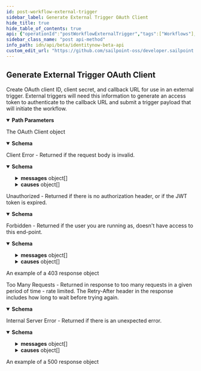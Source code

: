 ```yaml
---
id: post-workflow-external-trigger
sidebar_label: Generate External Trigger OAuth Client
hide_title: true
hide_table_of_contents: true
api: {"operationId":"postWorkflowExternalTrigger","tags":["Workflows"],"description":"Create OAuth client ID, client secret, and callback URL for use in an external trigger.  External triggers will need this information to generate an access token to authenticate to the callback URL and submit a trigger payload that will initiate the workflow.","security":[{"oauth2":["sp:workflow:manage"]}],"parameters":[{"name":"id","in":"path","description":"Id of the workflow","required":true,"style":"simple","explode":false,"schema":{"type":"string","example":"c17bea3a-574d-453c-9e04-4365fbf5af0b"}}],"responses":{"200":{"description":"The OAuth Client object","content":{"application/json":{"schema":{"type":"object","properties":{"id":{"type":"string","description":"OAuth client ID for the trigger. This is a UUID generated upon creation.","example":"1a58c03a6bf64dc2876f6988c6e2c7b7"},"secret":{"type":"string","description":"OAuthClient secret.","example":"00cc24a7fe810fe06a7cb38bc168ae104d703c7abb296f9944dc68e69ddb578b"},"url":{"type":"string","description":"URL for the external trigger to invoke","example":"https://tenant.api.identitynow.com/beta/workflows/execute/external/c17bea3a-574d-453c-9e04-4365fbf5af0b"}}}}}},"400":{"description":"Client Error - Returned if the request body is invalid.","content":{"application/json":{"schema":{"type":"object","properties":{"detailCode":{"type":"string","description":"Fine-grained error code providing more detail of the error.","example":"400.1 Bad Request Content"},"trackingId":{"type":"string","description":"Unique tracking id for the error.","example":"e7eab60924f64aa284175b9fa3309599"},"messages":{"type":"array","description":"Generic localized reason for error","items":{"type":"object","properties":{"locale":{"type":"string","description":"The locale for the message text, a BCP 47 language tag.","example":"en-US"},"localeOrigin":{"type":"string","enum":["DEFAULT","REQUEST"],"description":"An indicator of how the locale was selected. *DEFAULT* means the locale is the system default. *REQUEST* means the locale was selected from the request context (i.e., best match based on the *Accept-Language* header). Additional values may be added in the future without notice.","example":"DEFAULT"},"text":{"type":"string","description":"Actual text of the error message in the indicated locale.","example":"The request was syntactically correct but its content is semantically invalid."}}}},"causes":{"type":"array","description":"Plain-text descriptive reasons to provide additional detail to the text provided in the messages field","items":{"type":"object","properties":{"locale":{"type":"string","description":"The locale for the message text, a BCP 47 language tag.","example":"en-US"},"localeOrigin":{"type":"string","enum":["DEFAULT","REQUEST"],"description":"An indicator of how the locale was selected. *DEFAULT* means the locale is the system default. *REQUEST* means the locale was selected from the request context (i.e., best match based on the *Accept-Language* header). Additional values may be added in the future without notice.","example":"DEFAULT"},"text":{"type":"string","description":"Actual text of the error message in the indicated locale.","example":"The request was syntactically correct but its content is semantically invalid."}}}}}}}}},"401":{"description":"Unauthorized - Returned if there is no authorization header, or if the JWT token is expired.","content":{"application/json":{"schema":{"type":"object","properties":{"error":{"description":"A message describing the error","example":"JWT validation failed: JWT is expired"}}}}}},"403":{"description":"Forbidden - Returned if the user you are running as, doesn't have access to this end-point.","content":{"application/json":{"schema":{"type":"object","properties":{"detailCode":{"type":"string","description":"Fine-grained error code providing more detail of the error.","example":"400.1 Bad Request Content"},"trackingId":{"type":"string","description":"Unique tracking id for the error.","example":"e7eab60924f64aa284175b9fa3309599"},"messages":{"type":"array","description":"Generic localized reason for error","items":{"type":"object","properties":{"locale":{"type":"string","description":"The locale for the message text, a BCP 47 language tag.","example":"en-US"},"localeOrigin":{"type":"string","enum":["DEFAULT","REQUEST"],"description":"An indicator of how the locale was selected. *DEFAULT* means the locale is the system default. *REQUEST* means the locale was selected from the request context (i.e., best match based on the *Accept-Language* header). Additional values may be added in the future without notice.","example":"DEFAULT"},"text":{"type":"string","description":"Actual text of the error message in the indicated locale.","example":"The request was syntactically correct but its content is semantically invalid."}}}},"causes":{"type":"array","description":"Plain-text descriptive reasons to provide additional detail to the text provided in the messages field","items":{"type":"object","properties":{"locale":{"type":"string","description":"The locale for the message text, a BCP 47 language tag.","example":"en-US"},"localeOrigin":{"type":"string","enum":["DEFAULT","REQUEST"],"description":"An indicator of how the locale was selected. *DEFAULT* means the locale is the system default. *REQUEST* means the locale was selected from the request context (i.e., best match based on the *Accept-Language* header). Additional values may be added in the future without notice.","example":"DEFAULT"},"text":{"type":"string","description":"Actual text of the error message in the indicated locale.","example":"The request was syntactically correct but its content is semantically invalid."}}}}}},"examples":{"403":{"summary":"An example of a 403 response object","value":{"detailCode":"403 Forbidden","trackingId":"b21b1f7ce4da4d639f2c62a57171b427","messages":[{"locale":"en-US","localeOrigin":"DEFAULT","text":"The server understood the request but refuses to authorize it."}]}}}}}},"429":{"description":"Too Many Requests - Returned in response to too many requests in a given period of time - rate limited. The Retry-After header in the response includes how long to wait before trying again.","content":{"application/json":{"schema":{"type":"object","properties":{"message":{"description":"A message describing the error","example":" Rate Limit Exceeded "}}}}}},"500":{"description":"Internal Server Error - Returned if there is an unexpected error.","content":{"application/json":{"schema":{"type":"object","properties":{"detailCode":{"type":"string","description":"Fine-grained error code providing more detail of the error.","example":"400.1 Bad Request Content"},"trackingId":{"type":"string","description":"Unique tracking id for the error.","example":"e7eab60924f64aa284175b9fa3309599"},"messages":{"type":"array","description":"Generic localized reason for error","items":{"type":"object","properties":{"locale":{"type":"string","description":"The locale for the message text, a BCP 47 language tag.","example":"en-US"},"localeOrigin":{"type":"string","enum":["DEFAULT","REQUEST"],"description":"An indicator of how the locale was selected. *DEFAULT* means the locale is the system default. *REQUEST* means the locale was selected from the request context (i.e., best match based on the *Accept-Language* header). Additional values may be added in the future without notice.","example":"DEFAULT"},"text":{"type":"string","description":"Actual text of the error message in the indicated locale.","example":"The request was syntactically correct but its content is semantically invalid."}}}},"causes":{"type":"array","description":"Plain-text descriptive reasons to provide additional detail to the text provided in the messages field","items":{"type":"object","properties":{"locale":{"type":"string","description":"The locale for the message text, a BCP 47 language tag.","example":"en-US"},"localeOrigin":{"type":"string","enum":["DEFAULT","REQUEST"],"description":"An indicator of how the locale was selected. *DEFAULT* means the locale is the system default. *REQUEST* means the locale was selected from the request context (i.e., best match based on the *Accept-Language* header). Additional values may be added in the future without notice.","example":"DEFAULT"},"text":{"type":"string","description":"Actual text of the error message in the indicated locale.","example":"The request was syntactically correct but its content is semantically invalid."}}}}}},"examples":{"500":{"summary":"An example of a 500 response object","value":{"detailCode":"500.0 Internal Fault","trackingId":"b21b1f7ce4da4d639f2c62a57171b427","messages":[{"locale":"en-US","localeOrigin":"DEFAULT","text":"An internal fault occurred."}]}}}}}}},"method":"post","path":"/workflows/{id}/external/oauth-clients","servers":[{"url":"https://{tenant}.api.identitynow.com/beta","description":"This is the beta API server.","variables":{"tenant":{"default":"sailpoint","description":"This is the name of your tenant, typically your company's name."}}}],"securitySchemes":{"oauth2":{"type":"oauth2","description":"OAuth2 Bearer token (JWT). See [IdentityNow REST API Authentication](https://developer.sailpoint.com/idn/api/authentication) for more information.\n- Directions for generating a [personal access token](https://developer.sailpoint.com/idn/api/authentication#personal-access-tokens)\n- Directions using [client credentials flow](https://developer.sailpoint.com/idn/api/authentication#client-credentials-grant-flow)\n- Directions for using [authorization code flow](https://developer.sailpoint.com/idn/api/authentication#authorization-code-grant-flow)\n\nWhich authentication method should I choose?  See our [guide](https://developer.sailpoint.com/idn/api/authentication#which-oauth-20-grant-flow-should-i-use)\n\nLearn more about how to find your `tokenUrl` and `authorizationUrl` [in our docs](https://developer.sailpoint.com/idn/api/authentication#find-your-tenants-oauth-details)\n","flows":{"clientCredentials":{"tokenUrl":"https://tenant.api.identitynow.com/oauth/token","scopes":{"sp:scopes:default":"default scope","sp:scopes:all":"access to all scopes"}},"authorizationCode":{"authorizationUrl":"https://tenant.identitynow.com/oauth/authorize","tokenUrl":"https://tenant.api.identitynow.com/oauth/token","scopes":{"sp:scopes:default":"default scope","sp:scopes:all":"access to all scopes"}}}}},"info":{"title":"IdentityNow Beta API","description":"Use these APIs to interact with the IdentityNow platform to achieve repeatable, automated processes with greater scalability. These APIs are in beta and are subject to change. We encourage you to join the SailPoint Developer Community forum at https://developer.sailpoint.com/discuss to connect with other developers using our APIs.","termsOfService":"https://developer.sailpoint.com/discuss/tos","contact":{"name":"Developer Relations","url":"https://developer.sailpoint.com/discuss/api-help"},"license":{"name":"MIT","url":"https://opensource.org/licenses/MIT"},"version":"3.1.0-beta"},"postman":{"name":"Generate External Trigger OAuth Client","description":{"content":"Create OAuth client ID, client secret, and callback URL for use in an external trigger.  External triggers will need this information to generate an access token to authenticate to the callback URL and submit a trigger payload that will initiate the workflow.","type":"text/plain"},"url":{"path":["workflows",":id","external","oauth-clients"],"host":["{{baseUrl}}"],"query":[],"variable":[{"disabled":false,"description":{"content":"(Required) Id of the workflow","type":"text/plain"},"type":"any","value":"","key":"id"}]},"header":[{"key":"Accept","value":"application/json"}],"method":"POST","auth":{"type":"oauth2","oauth2":[]}}}
sidebar_class_name: "post api-method"
info_path: idn/api/beta/identitynow-beta-api
custom_edit_url: "https://github.com/sailpoint-oss/developer.sailpoint.com/issues/new?assignees=&labels=&template=bug-report.md&title=%5BBug%5D+Your+Bug+Report+Here Requesting changes to 'Generate External Trigger OAuth Client' (post-workflow-external-trigger)"
---
```



## Generate External Trigger OAuth Client



Create OAuth client ID, client secret, and callback URL for use in an external trigger.  External triggers will need this information to generate an access token to authenticate to the callback URL and submit a trigger payload that will initiate the workflow.

<details style={{"marginBottom":"1rem"}} data-collapsed={false} open={true}><summary style={{}}><strong>Path Parameters</strong></summary><div><ul><ParamsItem className={"paramsItem"} param={{"name":"id","in":"path","description":"Id of the workflow","required":true,"style":"simple","explode":false,"schema":{"type":"string","example":"c17bea3a-574d-453c-9e04-4365fbf5af0b"}}}></ParamsItem></ul></div></details><div><ApiTabs><TabItem label={"200"} value={"200"}><div>

The OAuth Client object

</div><div><MimeTabs schemaType={"response"}><TabItem label={"application/json"} value={"application/json"}><SchemaTabs><TabItem label={"Schema"} value={"Schema"}><details style={{}} data-collapsed={false} open={true}><summary style={{"textAlign":"left"}}><strong>Schema</strong></summary><div style={{"textAlign":"left","marginLeft":"1rem"}}></div><ul style={{"marginLeft":"1rem"}}><SchemaItem collapsible={false} name={"id"} required={false} deprecated={undefined} schemaDescription={"OAuth client ID for the trigger. This is a UUID generated upon creation."} schemaName={"string"} qualifierMessage={undefined} defaultValue={undefined}></SchemaItem><SchemaItem collapsible={false} name={"secret"} required={false} deprecated={undefined} schemaDescription={"OAuthClient secret."} schemaName={"string"} qualifierMessage={undefined} defaultValue={undefined}></SchemaItem><SchemaItem collapsible={false} name={"url"} required={false} deprecated={undefined} schemaDescription={"URL for the external trigger to invoke"} schemaName={"string"} qualifierMessage={undefined} defaultValue={undefined}></SchemaItem></ul></details></TabItem><TabItem label={"Example (from schema)"} value={"Example (from schema)"}><ResponseSamples responseExample={"{\n  \"id\": \"1a58c03a6bf64dc2876f6988c6e2c7b7\",\n  \"secret\": \"00cc24a7fe810fe06a7cb38bc168ae104d703c7abb296f9944dc68e69ddb578b\",\n  \"url\": \"https://tenant.api.identitynow.com/beta/workflows/execute/external/c17bea3a-574d-453c-9e04-4365fbf5af0b\"\n}"} language={"json"}></ResponseSamples></TabItem></SchemaTabs></TabItem></MimeTabs></div></TabItem><TabItem label={"400"} value={"400"}><div>

Client Error - Returned if the request body is invalid.

</div><div><MimeTabs schemaType={"response"}><TabItem label={"application/json"} value={"application/json"}><SchemaTabs><TabItem label={"Schema"} value={"Schema"}><details style={{}} data-collapsed={false} open={true}><summary style={{"textAlign":"left"}}><strong>Schema</strong></summary><div style={{"textAlign":"left","marginLeft":"1rem"}}></div><ul style={{"marginLeft":"1rem"}}><SchemaItem collapsible={false} name={"detailCode"} required={false} deprecated={undefined} schemaDescription={"Fine-grained error code providing more detail of the error."} schemaName={"string"} qualifierMessage={undefined} defaultValue={undefined}></SchemaItem><SchemaItem collapsible={false} name={"trackingId"} required={false} deprecated={undefined} schemaDescription={"Unique tracking id for the error."} schemaName={"string"} qualifierMessage={undefined} defaultValue={undefined}></SchemaItem><SchemaItem collapsible={true} className={"schemaItem"}><details style={{}}><summary style={{}}><strong>messages</strong><span style={{"opacity":"0.6"}}> object[]</span></summary><div style={{"marginLeft":"1rem"}}><div style={{"marginTop":".5rem","marginBottom":".5rem"}}>

Generic localized reason for error

</div><SchemaItem collapsible={false} name={"locale"} required={false} deprecated={undefined} schemaDescription={"The locale for the message text, a BCP 47 language tag."} schemaName={"string"} qualifierMessage={undefined} defaultValue={undefined}></SchemaItem><SchemaItem collapsible={false} name={"localeOrigin"} required={false} deprecated={undefined} schemaDescription={"An indicator of how the locale was selected. *DEFAULT* means the locale is the system default. *REQUEST* means the locale was selected from the request context (i.e., best match based on the *Accept-Language* header). Additional values may be added in the future without notice."} schemaName={"string"} qualifierMessage={"**Possible values:** [`DEFAULT`, `REQUEST`]"} defaultValue={undefined}></SchemaItem><SchemaItem collapsible={false} name={"text"} required={false} deprecated={undefined} schemaDescription={"Actual text of the error message in the indicated locale."} schemaName={"string"} qualifierMessage={undefined} defaultValue={undefined}></SchemaItem></div></details></SchemaItem><SchemaItem collapsible={true} className={"schemaItem"}><details style={{}}><summary style={{}}><strong>causes</strong><span style={{"opacity":"0.6"}}> object[]</span></summary><div style={{"marginLeft":"1rem"}}><div style={{"marginTop":".5rem","marginBottom":".5rem"}}>

Plain-text descriptive reasons to provide additional detail to the text provided in the messages field

</div><SchemaItem collapsible={false} name={"locale"} required={false} deprecated={undefined} schemaDescription={"The locale for the message text, a BCP 47 language tag."} schemaName={"string"} qualifierMessage={undefined} defaultValue={undefined}></SchemaItem><SchemaItem collapsible={false} name={"localeOrigin"} required={false} deprecated={undefined} schemaDescription={"An indicator of how the locale was selected. *DEFAULT* means the locale is the system default. *REQUEST* means the locale was selected from the request context (i.e., best match based on the *Accept-Language* header). Additional values may be added in the future without notice."} schemaName={"string"} qualifierMessage={"**Possible values:** [`DEFAULT`, `REQUEST`]"} defaultValue={undefined}></SchemaItem><SchemaItem collapsible={false} name={"text"} required={false} deprecated={undefined} schemaDescription={"Actual text of the error message in the indicated locale."} schemaName={"string"} qualifierMessage={undefined} defaultValue={undefined}></SchemaItem></div></details></SchemaItem></ul></details></TabItem><TabItem label={"Example (from schema)"} value={"Example (from schema)"}><ResponseSamples responseExample={"{\n  \"detailCode\": \"400.1 Bad Request Content\",\n  \"trackingId\": \"e7eab60924f64aa284175b9fa3309599\",\n  \"messages\": [\n    {\n      \"locale\": \"en-US\",\n      \"localeOrigin\": \"DEFAULT\",\n      \"text\": \"The request was syntactically correct but its content is semantically invalid.\"\n    }\n  ],\n  \"causes\": [\n    {\n      \"locale\": \"en-US\",\n      \"localeOrigin\": \"DEFAULT\",\n      \"text\": \"The request was syntactically correct but its content is semantically invalid.\"\n    }\n  ]\n}"} language={"json"}></ResponseSamples></TabItem></SchemaTabs></TabItem></MimeTabs></div></TabItem><TabItem label={"401"} value={"401"}><div>

Unauthorized - Returned if there is no authorization header, or if the JWT token is expired.

</div><div><MimeTabs schemaType={"response"}><TabItem label={"application/json"} value={"application/json"}><SchemaTabs><TabItem label={"Schema"} value={"Schema"}><details style={{}} data-collapsed={false} open={true}><summary style={{"textAlign":"left"}}><strong>Schema</strong></summary><div style={{"textAlign":"left","marginLeft":"1rem"}}></div><ul style={{"marginLeft":"1rem"}}><SchemaItem collapsible={false} name={"error"} required={false} deprecated={undefined} schemaDescription={"A message describing the error"} schemaName={""} qualifierMessage={undefined} defaultValue={undefined}></SchemaItem></ul></details></TabItem><TabItem label={"Example (from schema)"} value={"Example (from schema)"}><ResponseSamples responseExample={"{\n  \"error\": \"JWT validation failed: JWT is expired\"\n}"} language={"json"}></ResponseSamples></TabItem></SchemaTabs></TabItem></MimeTabs></div></TabItem><TabItem label={"403"} value={"403"}><div>

Forbidden - Returned if the user you are running as, doesn't have access to this end-point.

</div><div><MimeTabs schemaType={"response"}><TabItem label={"application/json"} value={"application/json"}><SchemaTabs><TabItem label={"Schema"} value={"Schema"}><details style={{}} data-collapsed={false} open={true}><summary style={{"textAlign":"left"}}><strong>Schema</strong></summary><div style={{"textAlign":"left","marginLeft":"1rem"}}></div><ul style={{"marginLeft":"1rem"}}><SchemaItem collapsible={false} name={"detailCode"} required={false} deprecated={undefined} schemaDescription={"Fine-grained error code providing more detail of the error."} schemaName={"string"} qualifierMessage={undefined} defaultValue={undefined}></SchemaItem><SchemaItem collapsible={false} name={"trackingId"} required={false} deprecated={undefined} schemaDescription={"Unique tracking id for the error."} schemaName={"string"} qualifierMessage={undefined} defaultValue={undefined}></SchemaItem><SchemaItem collapsible={true} className={"schemaItem"}><details style={{}}><summary style={{}}><strong>messages</strong><span style={{"opacity":"0.6"}}> object[]</span></summary><div style={{"marginLeft":"1rem"}}><div style={{"marginTop":".5rem","marginBottom":".5rem"}}>

Generic localized reason for error

</div><SchemaItem collapsible={false} name={"locale"} required={false} deprecated={undefined} schemaDescription={"The locale for the message text, a BCP 47 language tag."} schemaName={"string"} qualifierMessage={undefined} defaultValue={undefined}></SchemaItem><SchemaItem collapsible={false} name={"localeOrigin"} required={false} deprecated={undefined} schemaDescription={"An indicator of how the locale was selected. *DEFAULT* means the locale is the system default. *REQUEST* means the locale was selected from the request context (i.e., best match based on the *Accept-Language* header). Additional values may be added in the future without notice."} schemaName={"string"} qualifierMessage={"**Possible values:** [`DEFAULT`, `REQUEST`]"} defaultValue={undefined}></SchemaItem><SchemaItem collapsible={false} name={"text"} required={false} deprecated={undefined} schemaDescription={"Actual text of the error message in the indicated locale."} schemaName={"string"} qualifierMessage={undefined} defaultValue={undefined}></SchemaItem></div></details></SchemaItem><SchemaItem collapsible={true} className={"schemaItem"}><details style={{}}><summary style={{}}><strong>causes</strong><span style={{"opacity":"0.6"}}> object[]</span></summary><div style={{"marginLeft":"1rem"}}><div style={{"marginTop":".5rem","marginBottom":".5rem"}}>

Plain-text descriptive reasons to provide additional detail to the text provided in the messages field

</div><SchemaItem collapsible={false} name={"locale"} required={false} deprecated={undefined} schemaDescription={"The locale for the message text, a BCP 47 language tag."} schemaName={"string"} qualifierMessage={undefined} defaultValue={undefined}></SchemaItem><SchemaItem collapsible={false} name={"localeOrigin"} required={false} deprecated={undefined} schemaDescription={"An indicator of how the locale was selected. *DEFAULT* means the locale is the system default. *REQUEST* means the locale was selected from the request context (i.e., best match based on the *Accept-Language* header). Additional values may be added in the future without notice."} schemaName={"string"} qualifierMessage={"**Possible values:** [`DEFAULT`, `REQUEST`]"} defaultValue={undefined}></SchemaItem><SchemaItem collapsible={false} name={"text"} required={false} deprecated={undefined} schemaDescription={"Actual text of the error message in the indicated locale."} schemaName={"string"} qualifierMessage={undefined} defaultValue={undefined}></SchemaItem></div></details></SchemaItem></ul></details></TabItem><TabItem label={"Example (from schema)"} value={"Example (from schema)"}><ResponseSamples responseExample={"{\n  \"detailCode\": \"400.1 Bad Request Content\",\n  \"trackingId\": \"e7eab60924f64aa284175b9fa3309599\",\n  \"messages\": [\n    {\n      \"locale\": \"en-US\",\n      \"localeOrigin\": \"DEFAULT\",\n      \"text\": \"The request was syntactically correct but its content is semantically invalid.\"\n    }\n  ],\n  \"causes\": [\n    {\n      \"locale\": \"en-US\",\n      \"localeOrigin\": \"DEFAULT\",\n      \"text\": \"The request was syntactically correct but its content is semantically invalid.\"\n    }\n  ]\n}"} language={"json"}></ResponseSamples></TabItem><TabItem label={"403"} value={"403"}><p> An example of a 403 response object</p><ResponseSamples responseExample={"{\n  \"detailCode\": \"403 Forbidden\",\n  \"trackingId\": \"b21b1f7ce4da4d639f2c62a57171b427\",\n  \"messages\": [\n    {\n      \"locale\": \"en-US\",\n      \"localeOrigin\": \"DEFAULT\",\n      \"text\": \"The server understood the request but refuses to authorize it.\"\n    }\n  ]\n}"} language={"json"}></ResponseSamples></TabItem></SchemaTabs></TabItem></MimeTabs></div></TabItem><TabItem label={"429"} value={"429"}><div>

Too Many Requests - Returned in response to too many requests in a given period of time - rate limited. The Retry-After header in the response includes how long to wait before trying again.

</div><div><MimeTabs schemaType={"response"}><TabItem label={"application/json"} value={"application/json"}><SchemaTabs><TabItem label={"Schema"} value={"Schema"}><details style={{}} data-collapsed={false} open={true}><summary style={{"textAlign":"left"}}><strong>Schema</strong></summary><div style={{"textAlign":"left","marginLeft":"1rem"}}></div><ul style={{"marginLeft":"1rem"}}><SchemaItem collapsible={false} name={"message"} required={false} deprecated={undefined} schemaDescription={"A message describing the error"} schemaName={""} qualifierMessage={undefined} defaultValue={undefined}></SchemaItem></ul></details></TabItem><TabItem label={"Example (from schema)"} value={"Example (from schema)"}><ResponseSamples responseExample={"{\n  \"message\": \" Rate Limit Exceeded \"\n}"} language={"json"}></ResponseSamples></TabItem></SchemaTabs></TabItem></MimeTabs></div></TabItem><TabItem label={"500"} value={"500"}><div>

Internal Server Error - Returned if there is an unexpected error.

</div><div><MimeTabs schemaType={"response"}><TabItem label={"application/json"} value={"application/json"}><SchemaTabs><TabItem label={"Schema"} value={"Schema"}><details style={{}} data-collapsed={false} open={true}><summary style={{"textAlign":"left"}}><strong>Schema</strong></summary><div style={{"textAlign":"left","marginLeft":"1rem"}}></div><ul style={{"marginLeft":"1rem"}}><SchemaItem collapsible={false} name={"detailCode"} required={false} deprecated={undefined} schemaDescription={"Fine-grained error code providing more detail of the error."} schemaName={"string"} qualifierMessage={undefined} defaultValue={undefined}></SchemaItem><SchemaItem collapsible={false} name={"trackingId"} required={false} deprecated={undefined} schemaDescription={"Unique tracking id for the error."} schemaName={"string"} qualifierMessage={undefined} defaultValue={undefined}></SchemaItem><SchemaItem collapsible={true} className={"schemaItem"}><details style={{}}><summary style={{}}><strong>messages</strong><span style={{"opacity":"0.6"}}> object[]</span></summary><div style={{"marginLeft":"1rem"}}><div style={{"marginTop":".5rem","marginBottom":".5rem"}}>

Generic localized reason for error

</div><SchemaItem collapsible={false} name={"locale"} required={false} deprecated={undefined} schemaDescription={"The locale for the message text, a BCP 47 language tag."} schemaName={"string"} qualifierMessage={undefined} defaultValue={undefined}></SchemaItem><SchemaItem collapsible={false} name={"localeOrigin"} required={false} deprecated={undefined} schemaDescription={"An indicator of how the locale was selected. *DEFAULT* means the locale is the system default. *REQUEST* means the locale was selected from the request context (i.e., best match based on the *Accept-Language* header). Additional values may be added in the future without notice."} schemaName={"string"} qualifierMessage={"**Possible values:** [`DEFAULT`, `REQUEST`]"} defaultValue={undefined}></SchemaItem><SchemaItem collapsible={false} name={"text"} required={false} deprecated={undefined} schemaDescription={"Actual text of the error message in the indicated locale."} schemaName={"string"} qualifierMessage={undefined} defaultValue={undefined}></SchemaItem></div></details></SchemaItem><SchemaItem collapsible={true} className={"schemaItem"}><details style={{}}><summary style={{}}><strong>causes</strong><span style={{"opacity":"0.6"}}> object[]</span></summary><div style={{"marginLeft":"1rem"}}><div style={{"marginTop":".5rem","marginBottom":".5rem"}}>

Plain-text descriptive reasons to provide additional detail to the text provided in the messages field

</div><SchemaItem collapsible={false} name={"locale"} required={false} deprecated={undefined} schemaDescription={"The locale for the message text, a BCP 47 language tag."} schemaName={"string"} qualifierMessage={undefined} defaultValue={undefined}></SchemaItem><SchemaItem collapsible={false} name={"localeOrigin"} required={false} deprecated={undefined} schemaDescription={"An indicator of how the locale was selected. *DEFAULT* means the locale is the system default. *REQUEST* means the locale was selected from the request context (i.e., best match based on the *Accept-Language* header). Additional values may be added in the future without notice."} schemaName={"string"} qualifierMessage={"**Possible values:** [`DEFAULT`, `REQUEST`]"} defaultValue={undefined}></SchemaItem><SchemaItem collapsible={false} name={"text"} required={false} deprecated={undefined} schemaDescription={"Actual text of the error message in the indicated locale."} schemaName={"string"} qualifierMessage={undefined} defaultValue={undefined}></SchemaItem></div></details></SchemaItem></ul></details></TabItem><TabItem label={"Example (from schema)"} value={"Example (from schema)"}><ResponseSamples responseExample={"{\n  \"detailCode\": \"400.1 Bad Request Content\",\n  \"trackingId\": \"e7eab60924f64aa284175b9fa3309599\",\n  \"messages\": [\n    {\n      \"locale\": \"en-US\",\n      \"localeOrigin\": \"DEFAULT\",\n      \"text\": \"The request was syntactically correct but its content is semantically invalid.\"\n    }\n  ],\n  \"causes\": [\n    {\n      \"locale\": \"en-US\",\n      \"localeOrigin\": \"DEFAULT\",\n      \"text\": \"The request was syntactically correct but its content is semantically invalid.\"\n    }\n  ]\n}"} language={"json"}></ResponseSamples></TabItem><TabItem label={"500"} value={"500"}><p> An example of a 500 response object</p><ResponseSamples responseExample={"{\n  \"detailCode\": \"500.0 Internal Fault\",\n  \"trackingId\": \"b21b1f7ce4da4d639f2c62a57171b427\",\n  \"messages\": [\n    {\n      \"locale\": \"en-US\",\n      \"localeOrigin\": \"DEFAULT\",\n      \"text\": \"An internal fault occurred.\"\n    }\n  ]\n}"} language={"json"}></ResponseSamples></TabItem></SchemaTabs></TabItem></MimeTabs></div></TabItem></ApiTabs></div>